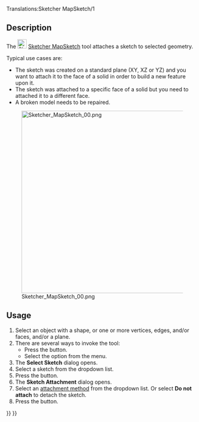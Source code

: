 <languages/>

<div class="mw-translate-fuzzy">
{{Docnav/sv
|[[Sketcher_ViewSection/sv|Visa snitt]]
|[[Sketcher_ReorientSketch/sv|Omrikta skiss]]
|[[Sketcher_Workbench/sv|Sketcher]]
|IconL=Sketcher_ViewSection.svg
|IconR=Sketcher_ReorientSketch.svg
|IconC=Workbench_Sketcher.svg
}}
</div>

<div class="mw-translate-fuzzy">
Translations:Sketcher MapSketch/1
{{GuiCommand/sv
|Name/sv=Kartera skiss till ytan
|Name=Sketcher_MapSketch
|MenuLocation=Part Design/Sketch → Kartera skiss till ytan
|Workbenches=[[Sketcher_Workbench/sv|Sketcher]], [[PartDesign_Workbench/sv|PartDesign]]
|SeeAlso=[[Sketcher_NewSketch/sv|Skapa skiss]]
}}
</div>

==Description==

The [[Image:Sketcher_MapSketch.svg|24px]] [[Sketcher_MapSketch|Sketcher MapSketch]] tool attaches a sketch to selected geometry.

Typical use cases are:
* The sketch was created on a standard plane (XY, XZ or YZ) and you want to attach it to the face of a solid in order to build a new feature upon it.
* The sketch was attached to a specific face of a solid but you need to attached it to a different face.
* A broken model needs to be repaired.

[[File:Sketcher_MapSketch_00.png|480px|none]]

==Usage== 

# Select an object with a shape, or one or more vertices, edges, and/or faces, and/or a plane.
# There are several ways to invoke the tool:
#* Press the {{Button|[[Image:Sketcher_MapSketch.svg|16px]] [[Sketcher_MapSketch|Attach Sketch]]}} button.
#* Select the {{MenuCommand|Sketch → [[Image:Sketcher_MapSketch.svg|16px]] Attach Sketch}} option from the menu.
# The '''Select Sketch''' dialog opens.
# Select a sketch from the dropdown list.
# Press the {{Button|OK}} button.
# The '''Sketch Attachment''' dialog opens.
# Select an [[Part_EditAttachment#Attachment_modes|attachment method]] from the dropdown list. Or select '''Do not attach''' to detach the sketch.
# Press the {{Button|OK}} button.


<div class="mw-translate-fuzzy">
{{Docnav/sv
|[[Sketcher_ViewSection/sv|Visa snitt]]
|[[Sketcher_ReorientSketch/sv|Omrikta skiss]]
|[[Sketcher_Workbench/sv|Sketcher]]
|IconL=Sketcher_ViewSection.svg
|IconR=Sketcher_ReorientSketch.svg
|IconC=Workbench_Sketcher.svg
}}
</div>

{{Sketcher_Tools_navi{{#translation:}}}}
{{Userdocnavi{{#translation:}}}}